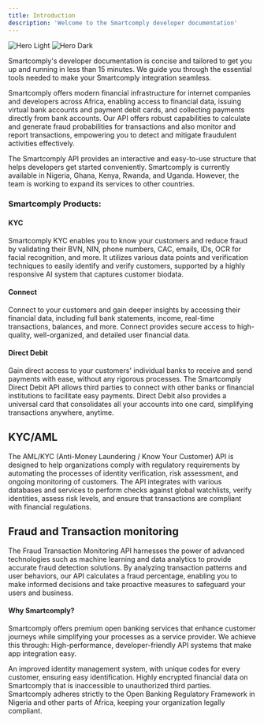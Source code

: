 ```yaml
---
title: Introduction
description: 'Welcome to the Smartcomply developer documentation'
---
```


<img
  className="block dark:hidden"
  src="/images/kyc.png"
  alt="Hero Light"
/>
<img
  className="hidden dark:block"
  src="/images/kyc-image.png"
  alt="Hero Dark"
/>

Smartcomply's developer documentation is concise and tailored to get you up and running in less than 15 minutes. We guide you through the essential tools needed to make your Smartcomply integration seamless.
<p>Smartcomply offers modern financial infrastructure for internet companies and developers across Africa, enabling access to financial data, issuing virtual bank accounts and payment debit cards, and collecting payments directly from bank accounts.
Our API offers robust capabilities to calculate and generate fraud probabilities for transactions and also monitor and report transactions, empowering you to detect and mitigate fraudulent activities effectively.</p>
<p>The Smartcomply API provides an interactive and easy-to-use structure that helps developers get started conveniently.
Smartcomply is currently available in Nigeria, Ghana, Kenya, Rwanda, and Uganda. However, the team is working to expand its services to other countries.</p>

<h3>Smartcomply Products:</h3>

<h4>KYC</h4>

<p>Smartcomply KYC enables you to know your customers and reduce fraud by validating their BVN, NIN, phone numbers, CAC, emails, IDs, OCR for facial recognition,
 and more. It utilizes various data points and verification techniques to easily identify and verify customers, 
 supported by a highly responsive AI system that captures customer biodata.</p>
<h4>Connect</h4>
<p>Connect to your customers and gain deeper insights by accessing their financial data, including full bank statements, income, real-time transactions, balances, and more. Connect provides secure access to high-quality, well-organized, and detailed user financial data.</p>

<h4>Direct Debit</h4>
Gain direct access to your customers' individual banks to receive and send payments with ease, without any rigorous processes. The Smartcomply Direct Debit API allows third parties to connect with other banks or financial institutions to facilitate easy payments. Direct Debit also provides a universal card that consolidates all your accounts into one card, simplifying transactions anywhere, anytime.

## KYC/AML

The AML/KYC (Anti-Money Laundering / Know Your Customer) API is designed to help organizations comply with regulatory requirements by automating the processes of identity verification, risk assessment, 
and ongoing monitoring of customers. The API integrates with various databases and services to perform checks against global watchlists, verify identities, assess risk levels, and ensure that transactions are compliant with financial regulations.

## Fraud and Transaction monitoring
The Fraud Transaction Monitoring API harnesses the power of advanced technologies such as machine learning and data analytics to provide accurate fraud detection solutions. 
By analyzing transaction patterns and user behaviors, our API calculates a fraud percentage, enabling you to make informed decisions and take proactive measures to safeguard your users and business.

<h4> Why Smartcomply? </h4>
Smartcomply offers premium open banking services that enhance customer journeys while simplifying your processes as a service provider. We achieve this through:
High-performance, developer-friendly API systems that make app integration easy.
<p>An improved identity management system, with unique codes for every customer, ensuring easy identification.
Highly encrypted financial data on Smartcomply that is inaccessible to unauthorized third parties. Smartcomply adheres strictly to the Open Banking Regulatory Framework in Nigeria and other parts of Africa, keeping your organization legally compliant.</p>


